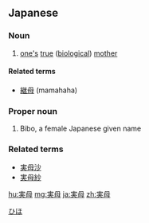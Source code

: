 ==Japanese==
{{ja-kanjitab|実|母}}

===Noun===
{{ja-noun|じつぼ}}

# [[one|one's]] [[true]] ([[biological]]) [[mother]]

====Related terms====
* [[継母]] (mamahaha)

===Proper noun===
{{ja-pos|proper|びぼ}}

# Bibo, a female Japanese given name

===Related terms===
* [[実母沙]]
* [[実母紗]]

[[Category:Japanese female given names|ひほ]]

[[hu:実母]]
[[mg:実母]]
[[ja:実母]]
[[zh:実母]]